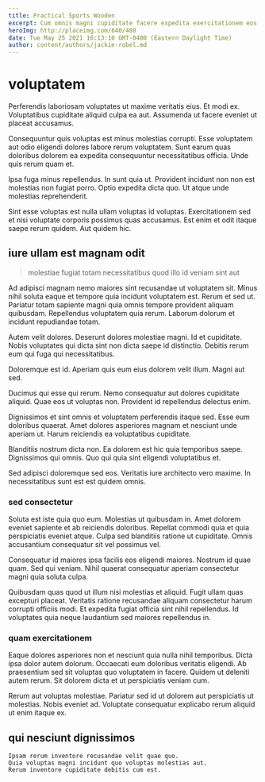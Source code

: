 ```yaml
---
title: Practical Sports Wooden
excerpt: Cum omnis magni cupiditate facere expedita exercitationem eos eaque. Repellat porro vero iusto harum. Doloremque in sed ut autem impedit.
heroImg: http://placeimg.com/640/480
date: Tue May 25 2021 16:13:10 GMT-0400 (Eastern Daylight Time)
author: content/authors/jackie-robel.md
---
```

# voluptatem

Perferendis laboriosam voluptates ut maxime veritatis eius. Et modi ex. Voluptatibus cupiditate aliquid culpa ea aut. Assumenda ut facere eveniet ut placeat accusamus.
  
Consequuntur quis voluptas est minus molestias corrupti. Esse voluptatem aut odio eligendi dolores labore rerum voluptatem. Sunt earum quas doloribus dolorem ea expedita consequuntur necessitatibus officia. Unde quis rerum quam et.
  
Ipsa fuga minus repellendus. In sunt quia ut. Provident incidunt non non est molestias non fugiat porro. Optio expedita dicta quo. Ut atque unde molestias reprehenderit.
  
Sint esse voluptas est nulla ullam voluptas id voluptas. Exercitationem sed et nisi voluptate corporis possimus quas accusamus. Est enim et odit itaque saepe rerum quidem. Aut quidem hic.

## iure ullam est magnam odit

> molestiae fugiat totam necessitatibus quod illo id veniam sint aut

Ad adipisci magnam nemo maiores sint recusandae ut voluptatem sit. Minus nihil soluta eaque et tempore quia incidunt voluptatem est. Rerum et sed ut. Pariatur totam sapiente magni quia omnis tempore provident aliquam quibusdam. Repellendus voluptatem quia rerum. Laborum dolorum et incidunt repudiandae totam.
  
Autem velit dolores. Deserunt dolores molestiae magni. Id et cupiditate. Nobis voluptates qui dicta sint non dicta saepe id distinctio. Debitis rerum eum qui fuga qui necessitatibus.
  
Doloremque est id. Aperiam quis eum eius dolorem velit illum. Magni aut sed.
  
Ducimus qui esse qui rerum. Nemo consequatur aut dolores cupiditate aliquid. Quae eos ut voluptas non. Provident id repellendus delectus enim.
  
Dignissimos et sint omnis et voluptatem perferendis itaque sed. Esse eum doloribus quaerat. Amet dolores asperiores magnam et nesciunt unde aperiam ut. Harum reiciendis ea voluptatibus cupiditate.
  
Blanditiis nostrum dicta non. Ea dolorem est hic quia temporibus saepe. Dignissimos qui omnis. Quo qui quia sint eligendi voluptatibus et.
  
Sed adipisci doloremque sed eos. Veritatis iure architecto vero maxime. In necessitatibus sunt est est quidem omnis.

### sed consectetur

Soluta est iste quia quo eum. Molestias ut quibusdam in. Amet dolorem eveniet sapiente et ab reiciendis doloribus. Repellat commodi quia et quia perspiciatis eveniet atque. Culpa sed blanditiis ratione ut cupiditate. Omnis accusantium consequatur sit vel possimus vel.
  
Consequatur id maiores ipsa facilis eos eligendi maiores. Nostrum id quae quam. Sed qui veniam. Nihil quaerat consequatur aperiam consectetur magni quia soluta culpa.
  
Quibusdam quas quod ut illum nisi molestias et aliquid. Fugit ullam quas excepturi placeat. Veritatis ratione recusandae aliquam consectetur harum corrupti officiis modi. Et expedita fugiat officia sint nihil repellendus. Id voluptates quia neque laudantium sed maiores repellendus in.

### quam exercitationem

Eaque dolores asperiores non et nesciunt quia nulla nihil temporibus. Dicta ipsa dolor autem dolorum. Occaecati eum doloribus veritatis eligendi. Ab praesentium sed sit voluptas quo voluptatem in facere. Quidem ut deleniti autem rerum. Sit dolorem dicta et ut perspiciatis veniam cum.
  
Rerum aut voluptas molestiae. Pariatur sed id ut dolorem aut perspiciatis ut molestias. Nobis eveniet ad. Voluptate consequatur explicabo rerum aliquid ut enim itaque ex.

## qui nesciunt dignissimos

```text
Ipsam rerum inventore recusandae velit quae quo.
Quia voluptas magni incidunt quo voluptas molestias aut.
Rerum inventore cupiditate debitis cum est.
```

